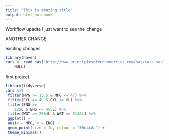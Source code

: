 ```yaml
---
title: "This is amazing title"
output: html_notebook
---
```

Workflow upadte
I just want to see the change

ANOTHER CHANGE

exciting chnages
```r
library(haven)
cars <- read_sas("http://www.principlesofeconometrics.com/sas/cars.sas7bdat", 
    NULL)
```

first project
```r

library(tidyverse)
cars %>%
 filter(MPG >= 13.5 & MPG <= 47) %>%
 filter(CYL >= 4L & CYL <= 8L) %>%
 filter(ENG >= 
    125L & ENG <= 455L) %>%
 filter(WGT >= 2064L & WGT <= 5140L) %>%
 ggplot() +
 aes(x = MPG, y = ENG) +
 geom_point(size = 1L, colour = "#0c4c8a") +
 theme_minimal()
```

